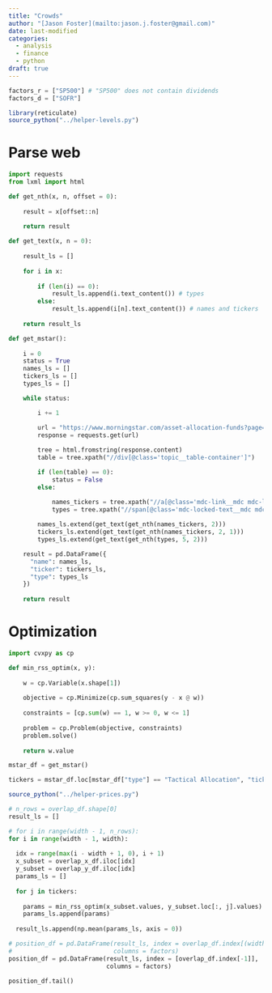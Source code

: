 ```yaml
---
title: "Crowds"
author: "[Jason Foster](mailto:jason.j.foster@gmail.com)"
date: last-modified
categories:
  - analysis
  - finance
  - python
draft: true
---
```


```python
factors_r = ["SP500"] # "SP500" does not contain dividends
factors_d = ["SOFR"]
```

```r
library(reticulate)
source_python("../helper-levels.py")
```

# Parse web

```python
import requests
from lxml import html
```

```python
def get_nth(x, n, offset = 0):
    
    result = x[offset::n]
    
    return result
```

```python
def get_text(x, n = 0):
    
    result_ls = []
    
    for i in x:
      
        if (len(i) == 0):
            result_ls.append(i.text_content()) # types
        else:
            result_ls.append(i[n].text_content()) # names and tickers
    
    return result_ls
```

```python
def get_mstar():
    
    i = 0
    status = True
    names_ls = []
    tickers_ls = []
    types_ls = []

    while status:

        i += 1

        url = "https://www.morningstar.com/asset-allocation-funds?page=" + str(i)
        response = requests.get(url)
        
        tree = html.fromstring(response.content)
        table = tree.xpath("//div[@class='topic__table-container']")

        if (len(table) == 0):
            status = False
        else:

            names_tickers = tree.xpath("//a[@class='mdc-link__mdc mdc-link--no-visited__mdc mdc-link--data-table__mdc']")
            types = tree.xpath("//span[@class='mdc-locked-text__mdc mdc-string']")
            
        names_ls.extend(get_text(get_nth(names_tickers, 2)))
        tickers_ls.extend(get_text(get_nth(names_tickers, 2, 1)))
        types_ls.extend(get_text(get_nth(types, 5, 2)))

    result = pd.DataFrame({
      "name": names_ls,
      "ticker": tickers_ls,
      "type": types_ls
    })
    
    return result
```

# Optimization

```python
import cvxpy as cp
```

```python
def min_rss_optim(x, y):
    
    w = cp.Variable(x.shape[1])
    
    objective = cp.Minimize(cp.sum_squares(y - x @ w))
    
    constraints = [cp.sum(w) == 1, w >= 0, w <= 1]
    
    problem = cp.Problem(objective, constraints)
    problem.solve()
    
    return w.value
```

```python
mstar_df = get_mstar()
```

```python
tickers = mstar_df.loc[mstar_df["type"] == "Tactical Allocation", "ticker"].tolist()
```

```r
source_python("../helper-prices.py")
```

```python
# n_rows = overlap_df.shape[0]
result_ls = []

# for i in range(width - 1, n_rows):
for i in range(width - 1, width):
  
  idx = range(max(i - width + 1, 0), i + 1)
  x_subset = overlap_x_df.iloc[idx]
  y_subset = overlap_y_df.iloc[idx]
  params_ls = []
  
  for j in tickers:
  
    params = min_rss_optim(x_subset.values, y_subset.loc[:, j].values)
    params_ls.append(params)
  
  result_ls.append(np.mean(params_ls, axis = 0))
```

```python
# position_df = pd.DataFrame(result_ls, index = overlap_df.index[(width - 1):],
#                            columns = factors)
position_df = pd.DataFrame(result_ls, index = [overlap_df.index[-1]],
                           columns = factors)
```

```python
position_df.tail()
```
